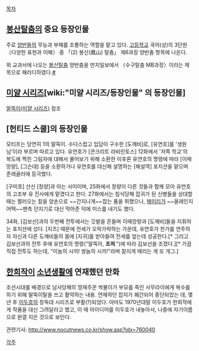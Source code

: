 [[목차]]

== [[봉산탈춤]]의 중요 등장인물 ==
주로 [[양반]]들의 무능과 부패를 조롱하는 역할을 맡고 있다. [[고등학교]] 국어(상)의 3단원 〈다양한 표현과 이해〉 중 「(2) 봉산(鳳山) 탈춤」 제6과장 양반춤 항목에 나온다.

위 교과서에 나오는 [[봉산탈춤]] 양반춤을 딴지일보에서 〈수구탈춤 MB과장〉이라는 제목으로 패러디하였다.[http://www.ddanzi.com/news/35787.html #]

== [[미얄 시리즈]][wiki:"미얄 시리즈/등장인물" 의 등장인물] ==
[[말뚝이(미얄 시리즈)]] 참조

== [헌티드 스쿨]의 등장인물 ==
모티프는 당연히 1의 말뚝이. 수다스럽고 입담이 구수한 [도깨비]로, [유연호]를 '생원님'이라 부르며 따르고 있다. 유연호가 [콘크리트 라비린토스] 12화에서 '저쪽 학교'의 복도에 찍힌 그림자에 대해서 물어보기 위해 소환한 이후론 유연호의 명령에 따라 [이매망량], [그슨대] 등을 소환하거나 유연호를 대신해 설명하는 [해설역] 포지션을 맡으며 준레귤러에 등극했다.

[구미호] 산신 [창량]과 아는 사이이며, 25화에서 창량이 다른 것들과 함께 모아 유연호의 고조부 유 진사에게 맡겼다고 한다. 27화에서는 침식당해 잡귀가 된 신병들을 상대할 때는 찔러오는 칼을 양손으로 ~~간지나게~~잡는 폼을 취했으나, [[채미리]]가 ~~올레인지 어택~~펜촉 던지기로 대신 막아준 덕에 미스를 내기도 했다.

34화, [김보선]과의 두번째 전투에서는 깃발을 흔들며 이매망량과 [도깨비]들을 지휘하는 포지션에 섰다. [지즈] 때문에 전세가 오락가락하는 가운데, 유연호가 찬가를 연주하자 자신과 다른 도깨비들의 몸에 [지귀]를 받아들여 전세를 엎는데 성공한다.[* 그리고 김보선과의 전투 후에 유연호의 명령("말뚝아, '''조져'''.")에 따라 김보선을 조졌다.][* 가끔 직접 전투도 하는데, "이눔의 시끼! 쌍놈의 시끼!"라며 찰지게 때리는 게 또 개그.]

== [[한희작]]이 [[소년생활]]에 연재했던 만화 ==
조선시대를 배경으로 남사당패의 땅재주꾼 싹불이가 부모를 죽인 사무라이에게 복수를 하기 위해 말뚝이탈을 쓰고 활약하는 내용. 연재하던 잡지가 폐간되어 중단되었는 데, 몇 년 후 [[이두호]]의 장독대 시리즈로 부활(?)되었다. 아마도 1970년대말 이두호가 한희작에게 작품을 대신 그려달라고 했고, 이 때 아이디어를 이두호가 내놓아서, 나중에 자기이름으로 완결 지은 것으로 보인다.

관련기사: http://www.nocutnews.co.kr/show.asp?idx=760040  


[[각주]]
